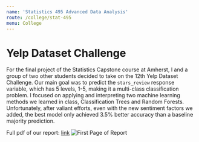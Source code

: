 ```yaml
---
name: 'Statistics 495 Advanced Data Analysis'
route: /college/stat-495
menu: College
---
```


# Yelp Dataset Challenge

For the final project of the Statistics Capstone course at Amherst, I and a
group of two other students decided to take on the 12th Yelp Dataset Challenge.
Our main goal was to predict the `stars_review` response variable, which has 5
levels, 1-5, making it a multi-class classification problem. I focused on
applying and interpreting two machine learning methods we learned in class,
Classification Trees and Random Forests. Unfortunately, after valiant efforts,
even with the new sentiment factors we added, the best model only achieved 3.5%
better accuracy than a baseline majority prediction.

Full pdf of our report: [link](../projects/pdfs/STAT495_Final_Report_Group_E.pdf)
![First Page of Report](./report-preview.png)
